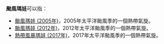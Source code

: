 {{NoteTA
|G1=TyphoonNew
|G2=TyphoonOld
|G3=Weather
}}
'''颱風瑪娃'''可以指：

* [[颱風瑪娃_(2005年)|颱風瑪娃 (2005年)]]，2005年太平洋颱風季的一個熱帶氣旋。
* [[颱風瑪娃_(2012年)|颱風瑪娃 (2012年)]]，2012年太平洋颱風季的一個熱帶氣旋。
* [[熱帶風暴瑪娃_(2017年)|熱帶風暴瑪娃 (2017年)]]，2017年太平洋颱風季的一個熱帶氣旋。

{{消歧義|cat=熱帶氣旋消歧義}}

{{start box}}
{{succession box|[[颱風珊瑚|珊瑚]]|[[颱風古超|古超]]|太平洋颱風季名稱|瑪娃}}
{{end box}}

{{太平洋颱風季熱帶氣旋名單}}